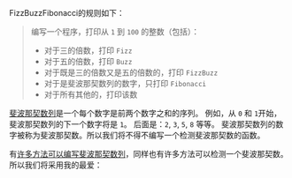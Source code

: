 FizzBuzzFibonacci的规则如下：

> 编写一个程序，打印从 `1` 到 `100` 的整数（包括）：
> - 对于三的倍数，打印 `Fizz`
> - 对于五的倍数，打印 `Buzz`
> - 对于既是三的倍数又是五的倍数的，打印 `FizzBuzz`
> - 对于是斐波那契数列的数字，只打印 `Fibonacci`
> - 对于所有其他的，打印该数

[斐波那契数列](https://zh.wikipedia.org/wiki/斐波那契数列)是一个每个数字是前两个数字之和的序列。
例如，从 `0` 和 `1`开始，斐波那契数列的下一个数字将是 `1`。
后面是：`2`, `3`, `5`, `8` 等等。
斐波那契数列的数字被称为斐波那契数。所以我们将不得不编写一个检测斐波那契数的函数。

有[许多方法可以编写斐波那契数列](https://rosettacode.org/wiki/Fibonacci_sequence)，同样也有许多方法可以检测一个斐波那契数。
所以我们将采用我的最爱：